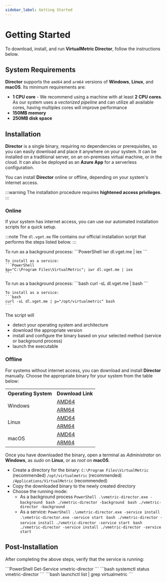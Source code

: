 ```yaml
---
sidebar_label: Getting Started
---
```


# Getting Started

To download, install, and run **VirtualMetric Director**, follow the instructions below.

## System Requirements

**Director** supports the `amd64` and `arm64` versions of **Windows**, **Linux**, and **macOS**. Its minimum requirements are:

- **1 CPU core** - We recommend using a machine with at least **2 CPU cores**. As our system uses a _vectorized pipeline_ and can utilize all available cores, having multiples cores will improve performance
- **150MB memory**
- **250MB disk space**

## Installation

**Director** is a single binary, requiring no dependencies or prerequisites, so you can easily download and place it anywhere on your system. It can be installed on a traditional server, on an on-premises virtual machine, or in the cloud. It can also be deployed as an **Azure App** for a serverless configuration.

You can install **Director** online or offline, depending on your system's internet access.

:::warning
The installation procedure requires **hightened access privileges**.
:::

### Online

If your system has internet access, you can use our automated installation scripts for a quick setup.

:::note
The `dl.vget.me` file contains our official installation script that performs the steps listed below.
:::

<Tabs>
  <TabItem value="powershell" label="PowerShell" default>  
    To run as a background process:
    ```PowerShell
    iwr dl.vget.me | iex
    ```

    To install as a service:
    ```PowerShell
    $p="C:\Program Files\VirtualMetric"; iwr dl.vget.me | iex
    ```
  </TabItem>
  <TabItem value="bash" label="Bash">  
    To run as a background process:
    ```bash
    curl -sL dl.vget.me | bash
    ```

    To install as a service:
    ```bash
    curl -sL dl.vget.me | p="/opt/virtualmetric" bash
    ```
  </TabItem>
</Tabs>

The script will

- detect your operating system and architecture
- download the appropriate version
- install and configure the binary based on your selected method (service or background process)
- launch the executable

### Offline

For systems without internet access, you can download and install **Director** manually. Choose the appropriate binary for your system from the table below:

<table>
  <tr><th>Operating System</th><th>Download Link</th></tr>
  <tr>
    <td rowspan="2">Windows</td>
    <td><a href="https://dl.vget.me/director/windows/amd64/vmetric-director.exe">AMD64</a></td>
  </tr>
  <tr><td><a href="https://dl.vget.me/director/windows/arm64/vmetric-director.exe">ARM64</a></td></tr>
  <tr>
    <td rowspan="2">Linux</td>
    <td><a href="https://dl.vget.me/director/linux/amd64/vmetric-director">AMD64</a></td>
  </tr>
  <tr><td><a href="https://dl.vget.me/director/linux/arm64/vmetric-director">ARM64</a></td></tr>
  <tr>
    <td rowspan="2">macOS</td>
    <td><a href="https://dl.vget.me/director/darwin/amd64/vmetric-director">AMD64</a></td>
  </tr>
  <tr><td><a href="https://dl.vget.me/director/darwin/arm64/vmetric-director">ARM64</a></td></tr>
</table>

Once you have downloaded the binary, open a terminal as _Administrator_ on **Windows**, as _sudo_ on **Linux**, or as _root_ on **macOS**.

* Create a directory for the binary:
    <Tabs>
      <TabItem value="windows" label="Windows" default>
        `C:\Program Files\VirtualMetric` (recommended)
      </TabItem>
      <TabItem value="linux" label="Linux">
        `/opt/virtualmetric` (recommended)
      </TabItem>
      <TabItem value="mac" label="macOS">
        `/Applications/VirtualMetric` (recommended)
      </TabItem>
    </Tabs>
* Copy the downloaded binary to the newly created directory
* Choose the running mode:
  * As a background process
    <Tabs>
      <TabItem value="windows" label="Windows">
        ```PowerShell
        .\vmetric-director.exe -background
        ```
      </TabItem>
      <TabItem value="linux" label="Linux">
        ```bash
        ./vmetric-director -background
        ```
      </TabItem>
      <TabItem value="macos" label="macOS">
        ```bash
        ./vmetric-director -background
        ```
      </TabItem>
    </Tabs>
  * As a service:
    <Tabs>
      <TabItem value="windows" label="Windows">
        ```PowerShell
        .\vmetric-director.exe -service install
        .\vmetric-director.exe -service start
        ```
      </TabItem>
      <TabItem value="linux" label="Linux">
        ```bash
        ./vmetric-director -service install
        ./vmetric-director -service start
        ```
      </TabItem>
      <TabItem value="macos" label="macOS">
        ```bash
        ./vmetric-director -service install
        ./vmetric-director -service start
        ```
      </TabItem>
    </Tabs>

## Post-Installation

After completing the above steps, verify that the service is running:

<Tabs>
  <TabItem value="windows" label="Windows">
    ```PowerShell
    Get-Service vmetric-director
    ```
  </TabItem>
  <TabItem value="linux" label="Linux">
    ```bash
    systemctl status vmetric-director
    ```
  </TabItem>
  <TabItem value="macos" label="macOS">
    ```bash
    launchctl list | grep virtualmetric
    ```
  </TabItem>
</Tabs>
